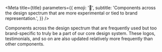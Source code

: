 

<Meta
  title={title}
  parameters={{
    emoji: '💸',
    subtitle:
      'Components across the design spectrum that are more experimental or tied to brand representation.',
  }}
/>

Components across the design spectrum that are frequently used but too brand-specific to truly be a part of our core design system. These logos, testimonials, and so on are also updated relatively more frequently than other components.

<TableOfContents />
